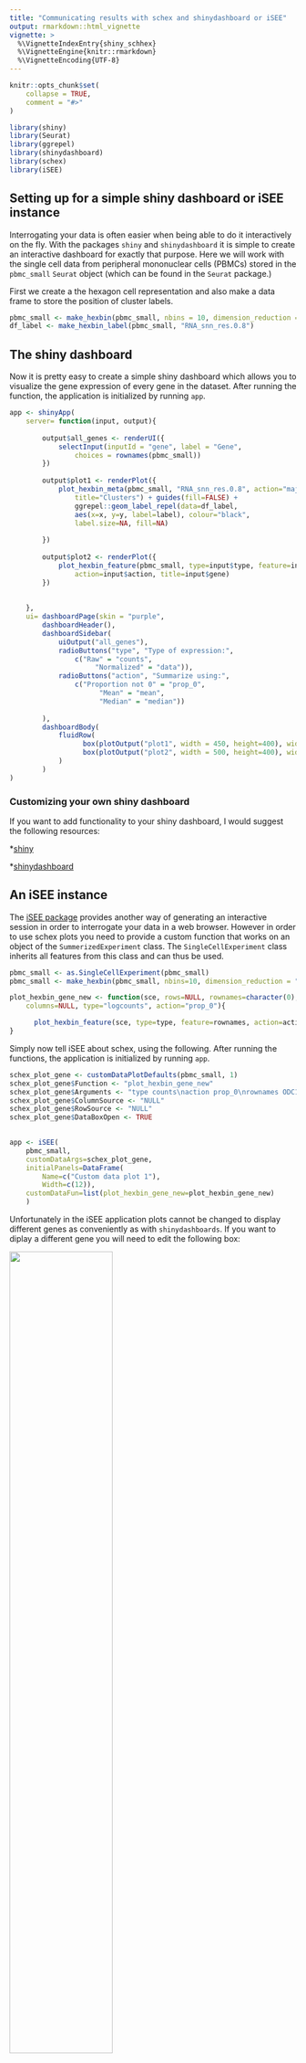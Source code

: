 ```yaml
---
title: "Communicating results with schex and shinydashboard or iSEE"
output: rmarkdown::html_vignette
vignette: >
  %\VignetteIndexEntry{shiny_schhex}
  %\VignetteEngine{knitr::rmarkdown}
  %\VignetteEncoding{UTF-8}
---
```


```r
knitr::opts_chunk$set(
    collapse = TRUE,
    comment = "#>"
)
```

```r
library(shiny)
library(Seurat)
library(ggrepel)
library(shinydashboard)
library(schex)
library(iSEE)
```

## Setting up for a simple shiny dashboard or iSEE instance

Interrogating your data is often easier when being able to do it interactively
on the fly. With the packages `shiny` and `shinydashboard` it is simple to 
create an interactive dashboard for exactly that purpose. Here we will work with 
the single cell data from peripheral mononuclear cells (PBMCs) stored in the 
`pbmc_small` `Seurat` object (which can be found in the `Seurat` package.) 

First we create a the hexagon cell representation and also make a data frame to
store the position of cluster labels.

```r
pbmc_small <- make_hexbin(pbmc_small, nbins = 10, dimension_reduction = "PCA")
df_label <- make_hexbin_label(pbmc_small, "RNA_snn_res.0.8")
```    

## The shiny dashboard

Now it is pretty easy to create a simple shiny dashboard which allows you
to visualize the gene expression of every gene in the dataset. After 
running the function, the application is initialized by running `app`.

```r
app <- shinyApp( 
    server= function(input, output){
  
        output$all_genes <- renderUI({
            selectInput(inputId = "gene", label = "Gene", 
                choices = rownames(pbmc_small))
        })
    
        output$plot1 <- renderPlot({ 
            plot_hexbin_meta(pbmc_small, "RNA_snn_res.0.8", action="majority",
                title="Clusters") + guides(fill=FALSE) +
                ggrepel::geom_label_repel(data=df_label, 
                aes(x=x, y=y, label=label), colour="black",
                label.size=NA, fill=NA)
        
        })
      
        output$plot2 <- renderPlot({ 
            plot_hexbin_feature(pbmc_small, type=input$type, feature=input$gene, 
                action=input$action, title=input$gene) 
        })
    
    
    },
    ui= dashboardPage(skin = "purple",
        dashboardHeader(),
        dashboardSidebar(
            uiOutput("all_genes"),
            radioButtons("type", "Type of expression:",
                c("Raw" = "counts",
                     "Normalized" = "data")),
            radioButtons("action", "Summarize using:",
                c("Proportion not 0" = "prop_0",
                      "Mean" = "mean",
                      "Median" = "median"))
      
        ),
        dashboardBody(
            fluidRow(
                  box(plotOutput("plot1", width = 450, height=400), width=6),
                  box(plotOutput("plot2", width = 500, height=400), width=6))
            )
        )
)
```

### Customizing your own shiny dashboard

If you want to add functionality to your shiny dashboard, I would suggest the 
following resources:

*[shiny](https://shiny.rstudio.com/)

*[shinydashboard](https://rstudio.github.io/shinydashboard/)

## An iSEE instance

The [iSEE package](https://bioconductor.org/packages/release/bioc/html/iSEE.html) 
provides another way of generating an interactive session in order to 
interrogate your data in a web browser. However in order to use schex plots you
need to provide a custom function that works on an object of the 
`SummerizedExperiment` class. The `SingleCellExperiment` class inherits all 
features from this class and can thus be used.

```r
pbmc_small <- as.SingleCellExperiment(pbmc_small)
pbmc_small <- make_hexbin(pbmc_small, nbins=10, dimension_reduction = "PCA")
```

```r
plot_hexbin_gene_new <- function(sce, rows=NULL, rownames=character(0), 
    columns=NULL, type="logcounts", action="prop_0"){

      plot_hexbin_feature(sce, type=type, feature=rownames, action=action)
}
```

Simply now tell iSEE about schex, using the following. After 
running the functions, the application is initialized by running `app`.

```r
schex_plot_gene <- customDataPlotDefaults(pbmc_small, 1)
schex_plot_gene$Function <- "plot_hexbin_gene_new"
schex_plot_gene$Arguments <- "type counts\naction prop_0\nrownames ODC1"
schex_plot_gene$ColumnSource <- "NULL"
schex_plot_gene$RowSource <- "NULL"
schex_plot_gene$DataBoxOpen <- TRUE

  
app <- iSEE(
    pbmc_small, 
    customDataArgs=schex_plot_gene, 
    initialPanels=DataFrame(
        Name=c("Custom data plot 1"),
        Width=c(12)),
    customDataFun=list(plot_hexbin_gene_new=plot_hexbin_gene_new)
    )
```

Unfortunately in the iSEE application plots cannot be changed to display 
different genes as conveniently as with `shinydashboards`. If you want
to diplay a different gene you will need to edit the following box:

![](../man/figures/iSEE.png){width=60%}

For example by typing 

```
type counts
action prop_0
rownames CD19
```

you can change the plot to display the expression of *CD19*. 
